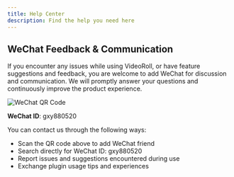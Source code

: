 ```yaml
---
title: Help Center
description: Find the help you need here
---
```



## WeChat Feedback & Communication

If you encounter any issues while using VideoRoll, or have feature suggestions and feedback, you are welcome to add WeChat for discussion and communication. We will promptly answer your questions and continuously improve the product experience.

<Image src={QRCode} width={200} alt="WeChat QR Code" />

**WeChat ID**: gxy880520

You can contact us through the following ways:
- Scan the QR code above to add WeChat friend
- Search directly for WeChat ID: gxy880520
- Report issues and suggestions encountered during use
- Exchange plugin usage tips and experiences